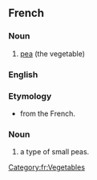 ==French==

===Noun===
{{fr-noun|m|singular=[[petit#French|petit]] [[pois#French|pois]]|plural=petits pois}}

# [[pea]] (the vegetable)

[[Category:fr:Vegetables]]

===English===
===Etymology===
*from the French.
===Noun===
{{en-noun|-}}
# a type of small peas.